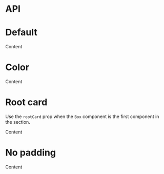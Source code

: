 
<Meta title="Box" component={Box} />

# API

<Props of={Box} />

# Default

<Preview>
  <Story name="Default">
    <Box>Content</Box>
  </Story>
</Preview>

# Color

<Preview>
  <Story name="Color">
    <Box backgroundColor="success">Content</Box>
  </Story>
</Preview>

# Root card

Use the `rootCard` prop when the `Box` component is the first component in the section.

<Preview>
  <Story name="Root">
    <Box rootCard>Content</Box>
  </Story>
</Preview>

# No padding

<Preview>
  <Story name="No padding">
    <Box noPadding rootCard>
      Content
    </Box>
  </Story>
</Preview>